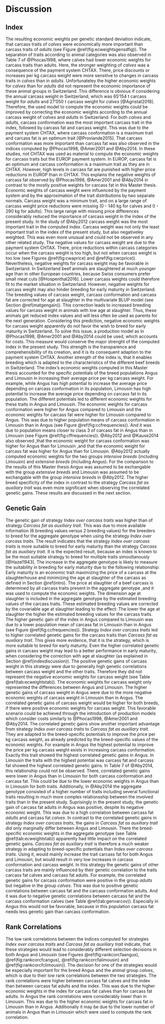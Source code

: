 # Discussion {#discussion}

## Index {#indexdiscussion}

The resulting economic weights per genetic standard deviation indicate, that carcass traits of *calves* were economically more important than carcass traits of *adults* (see Figure \@ref(fig:ecweightsgensdfig)).
The separation of traits according to animal categories was also observed in Table 7 of @Phocas1998, where calves had lower economic weights for carcass traits than adults.
Here, the stronger weighting of *calves* was a consequence of the payment system CHTAX.
There, price discounts or increases per kg carcass weight were more sensitive to changes in carcass traits in *calves* than in *adults*.
Unfortunateley the higher economic weights for *calves* than for *adults* did not represent the economic importance of these animal groups in Switzerland.
This difference is obvious if considering the annual carcass weight in Switzerland, which was 65'154 t carcass weight for *adults* and 27'050 t carcass weight for *calves* [@Agristat2018].
Therefore, the used model to compute the economic weights could be improved by correcting the economic weights according to the annual carcass weight of *calves* and *adults* in Switzerland.
For both *calves* and *adults*, carcass conformation was the most important carcass trait in the index, followed by carcass fat and carcass weight.
This was due to the payment system CHTAX, where carcass conformation is a maximum trait and carcass fat is an optimum trait [@Proviande2015].
That carcass conformation was more important than carcass fat was also observed in the indices computed by @Phocas1998, @Amer2001 and @Aby2014.
In these studies, not CHTAX was used as material to compute the economic weights for carcass traits but the EUROP payment system.
In EUROP, carcass fat is an optimum and carcass conformation is a maximum trait as they are in CHTAX.
However, high levels in carcass fat are punished with higher price reductions in EUROP than in CHTAX.
This explains the negative weights of carcass fat observed by @Phocas1998, @Amer2001 and @Aby2014 in contrast to the mostly positive weights for carcass fat in this Master thesis.
Economic weights of carcass weight were influenced by the payment system and by the approximation of the trait distributions by two separate normals.
Carcass weight was a minimum trait, and on a large range of carcass weight price reductions were missing (0 - 140 kg for calves and 0 - 290 kg for adults).
This large range with missing price differences considerably reduced the importance of carcass weight in the index of the present study.
In the study of @Aby2012 carcass weight was the most important trait in the computed index.
Carcass weight was not only the least important trait in the index of the present study, but also negativeley weighted.
This was even more unusual and could not be observed in any other related study.
The negative values for carcass weight are due to the payment system CHTAX.
There, price reductions within carcass categories occur when the carcass weight is too high, but not when carcass weight is too low (see Figures \@ref(fig:cwaprice) and \@ref(fig:cwcprice)).
Nevertheless, negative weights for carcass weight may be favorable in Switzerland.
In Switzerland beef animals are slaughtered at much younger age than in other European countries, because Swiss consumers prefer small meat cuts [@Hospenthal2016].
Lower carcass weights could therefore fit to the market situation in Switzerland.
However, negative weights for carcass weight may also hinder breeding for early maturity in Switzerland.
The breeding values of carcass weight, carcass conformation and carcass fat are corrected for age at slaughter in the multivariate BLUP model (see Section \@ref(matgengain)).
This correction leads to increased breeding values for carcass weight in animals with low age at slaughter.
Thus, these animals get reduced index values and will less often be used as parents for the next generation.
Considering this prediction, negative economic weights for carcass weight apparently do not favor the wish to breed for early maturity in Switzerland.
To solve this issue, a production model as in @Phocas1998, @Amer2001 and @Aby2014 could be used, which accounts for costs.
This measure would conserve the major strenght of the computed index in the present study.
This strength is the transparence and comprehensibility of its creation, and it is its consequent adaption to the payment system CHTAX.
Another strength of the index is, that it enables breeding which is adapted to the characteristics of the different beef breeds in Switzerland.
The index's economic weights computed in this Master thesis accounted for the specific potentials of the breed populations Angus and Limousin in increasing their average price per kg carcass weight.
For example, while Angus has high potential to increase the average price depending on carcass conformation in its population, Limousin has high potential to increase the average price depending on carcass fat in its population.
The different potentials led to different economic weights for these traits in Angus and Limousin.
The economic weights for carcass conformation were higher for Angus compared to Limousin and the economic weights for carcass fat were higher for Limousin compared to Angus.
This was due to higher population means of carcass conformation in Limousin than in Angus (see Figure \@ref(fig:ccfrequencies)).
And it was due to population means closer to class 3 of carcass fat in Angus than in Limousin (see Figure \@ref(fig:cffrequencies)).
@Aby2012 and @Kause2014 also observed ,that the economic weight for carcass conformation was higher for Angus than for Limousin ,and that the economic weight for carcass fat was higher for Angus than for Limousin.
@Aby2012 actually computed economic weights for the two groups *intensive breeds* (including Limousin) and *extensive breeds* (including Angus).
For the comparison to the results of this Master thesis Angus was assumed to be exchangable with the group *extensive breeds* and Limousin was assumed to be exchangable with the group *intensive breeds* in @Aby2012.
The higher breed specificity of the index in contrast to the strategy *Carcass fat as auxiliary trait* was even more significant when observing the correlated genetic gains.
These results are discussed in the next section.

## Genetic Gain {#gengaindiscussion}

The genetic gain of strategy *Index over carcass traits* was higher than of strategy *Carcass fat as auxiliary trait*.
This was due to more available information (6 breeding values versus 2 breeding values) for the breeders to breed for the aggregate genotype when using the strategy *Index over carcass traits*.
The result indicates that the strategy *Index over carcass traits* is more suitable to breed for early maturity than the strategy *Carcass fat as auxiliary trait*.
It is the expected result, because an index is known to be the most suitable strategy to breed for multiple traits simoultanously [@Hazel1943].
The increase in the aggregate genotype is likely to measure the suitability in breeding for early maturity due to the following relationship:
Early maturity is an economic trait maximizing the price of a carcass at the slaughterhouse and minimizing the age at slaughter of the carcass as defined in Section \@ref(intro).
The price at slaughter of a beef carcass is determined by all carcass traits present in the aggregate genotype ,and it was used to compute the economic weights.
The dimension age at slaughter is included in the aggregate genotype by the estimated breeding values of the carcass traits.
These estimated breeding values are corrected by the covariable age at slaughter leading to the effect: The lower the age at slaughter the higher the estimated breeding values for the carcass traits.
The higher genetic gain of the index in Angus compared to Limousin was due to a lower population mean of carcass fat in Limousin than in Angus (see Figure \@ref(fig:ccfrequencies)).
Strategy *Index over carcass traits* led to higher correlated genetic gains for the carcass traits than *Carcass fat as auxiliary trait*.
This gives more evidence, that it is the strategy, which is more suitable to breed for early maturity.
Even the higher correlated genetic gains in carcass weight may lead to a better performance in early maturity, when considering the correction with age at slaughter (as explained in Section \@ref(indexdiscussion)).
The positive genetic gains of carcass weight in this strategy were due to generally high genetic correlations between carcass weight and the other traits.
Therefore they did not represent the negative economic weights for carcass weight (see Table \@ref(tab:ecweightstab)).
The economic weights for carcass weight only represented the differences between Angus and Limousin.
The higher genetic gains of carcass weight in Angus were due to the more negative economic weights of carcass weight in Limousin than in Angus.
The correlated genetic gains of carcass weight would be higher for both breeds, if there were positive economic weights for carcass weight.
This favorable scenario could be achieved through the introduction of production models which consider costs similarly to @Phocas1998, @Amer2001 and @Aby2014.
The correlated genetic gains show another important advantage from strategy *Index over carcass traits* to *Carcass fat as auxiliary trait*.
They are adapted to the breed-specific potentials to improve the price per kg carcass weight, as already predicted by the breed-specific values of the economic weights.
For example in Angus the highest potential to improve the price per kg carcass weight exists in increasing carcass conformation.
Exactly this trait showed the highest correlated genetic gains in Angus.
In Limousin the traits with the highest potential was carcass fat and carcass fat showed the highest correlated genetic gains.
In Table 7 of @Aby2014, this relationship could not be observed.
There, correlated genetic gains were lower in Angus than in Limousin for both carcass conformation and carcass fat.
This could be due to the lower economic weights in Angus than in Limousin for both traits.
Additionally, in @Aby2014 the aggregate genotype consisted of a higher number of traits including several functional traits resulting in much more complex relationsship between the involved traits than in the present study.
Suprisingly in the present study, the genetic gain of carcass fat adults in Angus was positive, despite its negative economic weight.
This was due to a high correlation between carcass fat *adults* and carcass fat *calves*.
In contrast to the correlated genetic gains in strategy *Index over carcass traits*, the gains in *Carcass fat as auxiliary trait* did only marginally differ between Angus and Limousin.
There the breed-specific economic weights in the aggregate genotype (see Table \@ref(tab:ecweightstab)) apparently had little impact on the correlated genetic gains.
*Carcass fat as auxiliary trait* is therefore a much weaker strategy in adapting to breed-specific potentials than *Index over carcass traits*.
Using it, would mainly increase the trait carcass fat for both Angus and Limousin, but would result in very low increases in carcass conformation and carcass weight.
In this strategy the genetic gains of other carcass traits are mainly influenced by their genetic correlation to the traits carcass fat calves and carcass fat adults. 
For example, the correlated genetic gains for carcass conformation were positive in the group *adults* but negative in the group *calves*.
This was due to positive genetic correlations between carcass fat and the carcass conformation adults.
And it was due to negative genetic correlations between carcass fat and the carcass conformation calves (see Table \@ref(tab:genvarcov)).
Especially in Angus this would not be favorable, because in this population carcass fat needs less genetic gain than carcass conformation.

## Rank Correlations {#rankcordiscussion}

The low rank correlations between the indices computed for strategies *Index over carcass traits* and *Carcass fat as auxiliary trait* indicate, that these strategies would lead to considerably different selection decisions in both Angus and Limousin (see Figures \@ref(fig:rankcorcfaangus), \@ref(fig:rankcorcfcangus), \@ref(fig:rankcorcfalimousin) and \@ref(fig:rankcorcfclimousin)).
The decision for one of the strategies would be especially important for the breed Angus and the animal group *calves*, which is due to their low rank correlations between the two strategies.
The rank correlations were higher between carcass fat calves and the index than between carcass fat adults and the index.
This was due to the higher economic weights in the index for carcass fat calves than for carcass fat adults.
In Angus the rank correlations were considerably lower than in Limousin.
This was due to the higher economic weights for carcass fat in Limousin than in Angus.
Additionally it may be due to the lower number of animals in Angus than in Limousin which were used to compute the rank correlation.






